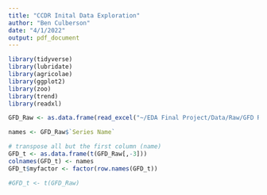 ```yaml
---
title: "CCDR Inital Data Exploration"
author: "Ben Culberson"
date: "4/1/2022"
output: pdf_document
---
```


```r
library(tidyverse)
library(lubridate)
library(agricolae)
library(ggplot2)
library(zoo)
library(trend)
library(readxl)
```

```r
GFD_Raw <- as.data.frame(read_excel("~/EDA Final Project/Data/Raw/GFD Raw.xlsx"))

names <- GFD_Raw$`Series Name`

# transpose all but the first column (name)
GFD_t <- as.data.frame(t(GFD_Raw[,-3]))
colnames(GFD_t) <- names
GFD_t$myfactor <- factor(row.names(GFD_t))

#GFD_t <- t(GFD_Raw)
```





